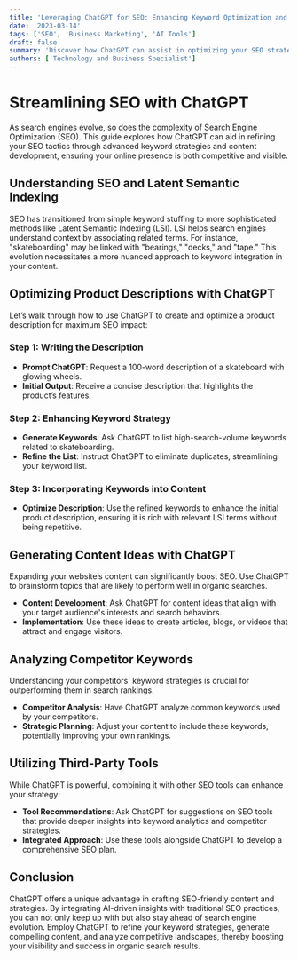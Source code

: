 ```yaml
---
title: 'Leveraging ChatGPT for SEO: Enhancing Keyword Optimization and Content Strategy'
date: '2023-03-14'
tags: ['SEO', 'Business Marketing', 'AI Tools']
draft: false
summary: 'Discover how ChatGPT can assist in optimizing your SEO strategy through effective keyword usage, content ideas generation, and competitor analysis.'
authors: ['Technology and Business Specialist']
---
```


# Streamlining SEO with ChatGPT

As search engines evolve, so does the complexity of Search Engine Optimization (SEO). This guide explores how ChatGPT can aid in refining your SEO tactics through advanced keyword strategies and content development, ensuring your online presence is both competitive and visible.

## Understanding SEO and Latent Semantic Indexing

SEO has transitioned from simple keyword stuffing to more sophisticated methods like Latent Semantic Indexing (LSI). LSI helps search engines understand context by associating related terms. For instance, "skateboarding" may be linked with "bearings," "decks," and "tape." This evolution necessitates a more nuanced approach to keyword integration in your content.

## Optimizing Product Descriptions with ChatGPT

Let’s walk through how to use ChatGPT to create and optimize a product description for maximum SEO impact:

### Step 1: Writing the Description

- **Prompt ChatGPT**: Request a 100-word description of a skateboard with glowing wheels.
- **Initial Output**: Receive a concise description that highlights the product’s features.

### Step 2: Enhancing Keyword Strategy

- **Generate Keywords**: Ask ChatGPT to list high-search-volume keywords related to skateboarding.
- **Refine the List**: Instruct ChatGPT to eliminate duplicates, streamlining your keyword list.

### Step 3: Incorporating Keywords into Content

- **Optimize Description**: Use the refined keywords to enhance the initial product description, ensuring it is rich with relevant LSI terms without being repetitive.

## Generating Content Ideas with ChatGPT

Expanding your website’s content can significantly boost SEO. Use ChatGPT to brainstorm topics that are likely to perform well in organic searches.

- **Content Development**: Ask ChatGPT for content ideas that align with your target audience's interests and search behaviors.
- **Implementation**: Use these ideas to create articles, blogs, or videos that attract and engage visitors.

## Analyzing Competitor Keywords

Understanding your competitors' keyword strategies is crucial for outperforming them in search rankings.

- **Competitor Analysis**: Have ChatGPT analyze common keywords used by your competitors.
- **Strategic Planning**: Adjust your content to include these keywords, potentially improving your own rankings.

## Utilizing Third-Party Tools

While ChatGPT is powerful, combining it with other SEO tools can enhance your strategy:

- **Tool Recommendations**: Ask ChatGPT for suggestions on SEO tools that provide deeper insights into keyword analytics and competitor strategies.
- **Integrated Approach**: Use these tools alongside ChatGPT to develop a comprehensive SEO plan.

## Conclusion

ChatGPT offers a unique advantage in crafting SEO-friendly content and strategies. By integrating AI-driven insights with traditional SEO practices, you can not only keep up with but also stay ahead of search engine evolution. Employ ChatGPT to refine your keyword strategies, generate compelling content, and analyze competitive landscapes, thereby boosting your visibility and success in organic search results.

